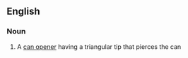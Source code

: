 ==English==

===Noun===
{{en-noun|sg=[[church]] [[key]]}}

# A [[can opener]] having a triangular tip that pierces the can